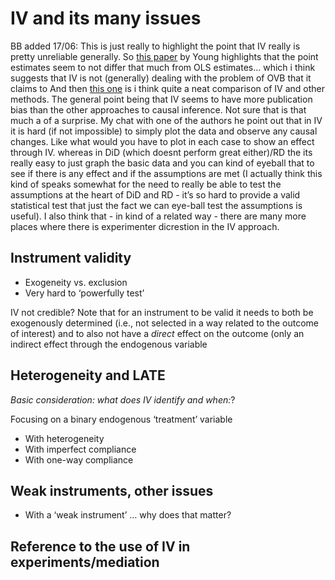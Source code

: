 # IV and its many issues
BB added 17/06:
This is just really to highlight the point that IV really is pretty unreliable generally.
So [this paper](http://scholar.google.co.uk/scholar_url?url=https://uh-ir.tdl.org/bitstream/handle/10657/4338/2019_ConsistencyWithoutInferenceInstrumentalVariables.pdf%3Fsequence%3D1&hl=en&sa=X&scisig=AAGBfm05pDW1C-mrVX9Sdp5WUPHeqmXSdQ&nossl=1&oi=scholarr) by Young highlights that the point estimates seem to not differ that much from OLS estimates... which i think suggests that IV is not (generally) dealing with the problem of OVB that it claims to
And then [this one](https://papers.ssrn.com/sol3/papers.cfm?abstract_id=3249910) is i think quite a neat comparison of IV and other methods. The general point being that IV seems to have more publication bias than the other approaches to causal inference. Not sure that is that much a of a surprise. My chat with one of the authors he point out that in IV it is hard (if not impossible) to simply plot the data and observe any causal changes. Like what would you have to plot in each case to show an effect through IV. whereas in DiD (which doesnt perform great either)/RD the its really easy to just graph the basic data and you can kind of eyeball that to see if there is any effect and if the assumptions are met (I actually think this kind of speaks somewhat for the need to really be able to test the assumptions at the heart of DiD and RD - it's so hard to provide a valid statistical test that just the fact we can eye-ball test the assumptions is useful). I also think that - in kind of a related way - there are many more places where there is experimenter dicrestion in the IV approach. 

## Instrument validity

- Exogeneity vs. exclusion
- Very hard to 'powerfully test'

IV not credible?	Note that for an instrument to be valid it needs to both be exogenously determined (i.e., not selected in a way related to the outcome of interest) and to also not have a *direct* effect on the outcome (only an indirect effect through the endogenous variable

## Heterogeneity and LATE

*Basic consideration: what does IV identify and when:*?

Focusing on a binary endogenous 'treatment' variable

- With heterogeneity
- With imperfect compliance
- With one-way compliance

## Weak instruments, other issues

- With a 'weak instrument' ... why does that matter?

## Reference to the use of IV in experiments/mediation


